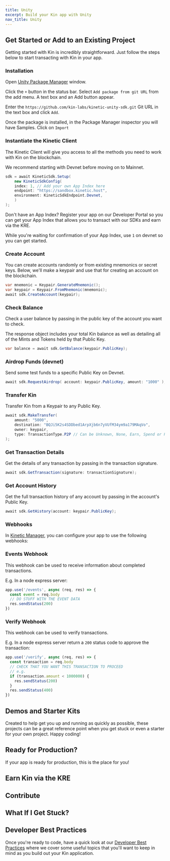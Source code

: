 ```yaml
---
title: Unity
excerpt: Build your Kin app with Unity
nav_title: Unity
---
```


## Get Started or Add to an Existing Project

Getting started with Kin is incredibly straightforward. Just follow the steps below to start transacting with Kin in your app.

### Installation

Open [Unity Package Manager](https://docs.unity3d.com/Manual/upm-ui.html) window.

Click the `+` button in the status bar. Select `Add package from git URL` from the add menu. A text box and an Add button appear.

Enter the `https://github.com/kin-labs/kinetic-unity-sdk.git` Git URL in the text box and click `Add`.

Once the package is installed, in the Package Manager inspector you will have Samples. Click on `Import`

### Instantiate the Kinetic Client

The Kinetic Client will give you access to all the methods you need to work with Kin on the blockchain.

We recommend starting with Devnet before moving on to Mainnet.

```c#
sdk = await KineticSdk.Setup(
    new KineticSdkConfig(
    index: 1, // Add your own App Index here
    endpoint: "https://sandbox.kinetic.host",
    environment: KineticSdkEndpoint.Devnet,
    )
);
```

Don't have an App Index? Register your app on our Developer Portal so you can get your App Index that allows you to transact with our SDKs and earn via the KRE.

While you're waiting for confirmation of your App Index, use `1` on devnet so you can get started.

<RegisterApp />

### Create Account

You can create accounts randomly or from existing mnemonics or secret keys. Below, we'll make a keypair and use that for creating an account on the blockchain.

```c#
var mnemonic = Keypair.GenerateMnemonic();
var keypair = Keypair.FromMnemonic(mnemonic);
await sdk.CreateAccount(keypair);
```

### Check Balance

Check a user balance by passing in the public key of the account you want to check.

The response object includes your total Kin balance as well as detailing all of the Mints and Tokens held by that Public Key.

```c#
var balance = await sdk.GetBalance(keypair.PublicKey);
```

### Airdrop Funds (devnet)

Send some test funds to a specific Public Key on Devnet.

```c#
await sdk.RequestAirdrop( account: keypair.PublicKey, amount: "1000" );
```

### Transfer Kin

Transfer Kin from a Keypair to any Public Key.

```c#
await sdk.MakeTransfer(
    amount: "5000",
    destination: "BQJi5K2s4SDDbed1ArpXjb6n7yVUfM34ym9a179MAqVo",
    owner: keypair,
    type: TransactionType.P2P // Can be Unknown, None, Earn, Spend or P2P
);
```

### Get Transaction Details

Get the details of any transaction by passing in the transaction signature.

```c#
await sdk.GetTransaction(signature: transactionSignature);
```

### Get Account History

Get the full transaction history of any account by passing in the account's Public Key.

```c#
await sdk.GetHistory(account: keypair.PublicKey);
```

### Webhooks

In [Kinetic Manager](/docs/kinetic/kinetic-configuration#kinetic-manager/), you can configure your app to use the following webhooks:

### Events Webhook

This webhook can be used to receive information about completed transactions.

E.g. In a node express server:

```js
app.use('/events', async (req, res) => {
  const event = req.body
  // DO STUFF WITH THE EVENT DATA
  res.sendStatus(200)
})
```

### Verify Webhook

This webhook can be used to verify transactions.

E.g. In a node express server return a `200` status code to approve the transaction:

```js
app.use('/verify', async (req, res) => {
  const transaction = req.body
  // CHECK THAT YOU WANT THIS TRANSACTION TO PROCEED
  // e.g.
  if (transaction.amount < 1000000) {
    res.sendStatus(200)
  }
  res.sendStatus(400)
})
```

## Demos and Starter Kits

Created to help get you up and running as quickly as possible, these projects can be a great reference point when you get stuck or even a starter for your own project. Happy coding!

<div className="mt-8 grid gap-6 md:grid-cols-2">
  <NavCard
    title="Kinetic Unity Starter"
    subtitle=""
    icon="github"
    link={{ url: 'https://github.com/kin-starters/kinetic-unity-starter', label: 'Have a look' }}
  />
</div>

## Ready for Production?

If your app is ready for production, this is the place for you!

<Production />

## Earn Kin via the KRE

<KRE />

## Contribute

<div className="mt-8 grid gap-6 md:grid-cols-2">
  <NavCard
    title="Kinetic Unity SDK"
    subtitle="Want to contribute to the Kinetic Unity SDK?"
    icon="github"
    link={{ url: 'https://github.com/kin-labs/kinetic-unity-sdk', label: 'Contribute' }}
  />
</div>

## What If I Get Stuck?

<Help />

## Developer Best Practices

Once you're ready to code, have a quick look at our [Developer Best Practices](/essentials/best-practices/) where we cover some useful topics that you'll want to keep in mind as you build out your Kin application.

<BestPractices />
